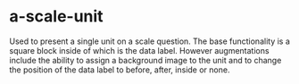 
<Meta of={ScaleUnitStories} title="Atoms/Scale" />

# a-scale-unit
Used to present a single unit on a scale question.  The base functionality is a square block inside of which is the data label.  However augmentations include the ability to assign a background image to the unit and to change the position of the data label to before, after, inside or none.

<Canvas of={ScaleUnitStories.TenValue} />
<Controls of={ScaleUnitStories.TenValue} />